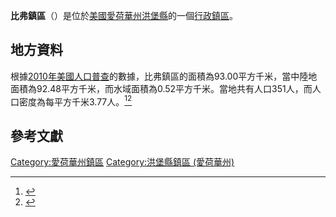{{noteTA
|G1=USState
|G2=地名
|G3=Unit
}}
{{Infobox settlement
|official_name            = 比弗鎮區
|native_name = Beaver Township
|settlement_type          = [[行政鎮區|行政鎮區]]
|image_skyline            = 
|imagesize                = 
|image_map                = Beaver Township, Humboldt County, Iowa.png
|mapsize                  = 250px
|pushpin_map  =USA Iowa
|pushpin_label = 比弗鎮區
|pushpin_label_position   = top
|pushpin_map_caption      = 比弗鎮區在愛荷華州的位置
|subdivision_type         = [[世界政區索引|國家]]
|subdivision_type1        = [[美国州份|州份]]
|subdivision_type2        = [[愛荷華州行政区划|縣]]
|subdivision_name         = [[美国|美国]]
|subdivision_name1        = [[愛荷華州|愛荷華州]]
|subdivision_name2        = [[洪堡縣_(愛荷華州)|洪堡縣]]
|elevation_ft             = 1132
|elevation_m              = 345
|timezone                 = [[北美中部時區|北美中部時區]]
|area_total_km2           = 93.00
|area_land_km2            = 92.48
|area_water_km2           = 0.52
|area_total_sq_mi         = 
|area_land_sq_mi          = 
|area_water_sq_mi         = 
|population_as_of         = [[2010年美國人口普查|2010]]
|population_footnotes     = 
|population_total         = 351
|population_density_km2   = auto
|population_density_sq_mi = auto
|utc_offset               = -6
|coordinates              = {{coord|42|41|46|N|94|08|31|W|type:city_region:US-AL_source:GNS-enwiki|display=inline,title}}
| coor_pinpoint           = 
| coordinates_footnotes   = 
|timezone_DST             = CDT
|utc_offset_DST           = -5
|postal_code_type         = [[美國郵區編號|郵區編號]]
|postal_code              = 50529
|area_code                = {{link-en|电话区号515|Area code 515|515}}
|blank_name = [[地名信息系统|GNIS ID]]
|blank_info = 467427
}}
'''比弗鎮區'''（{{lang-en|Beaver Township}}）是位於[[美國|美國]][[愛荷華州|愛荷華州]][[洪堡縣_(愛荷華州)|洪堡縣]]的一個[[行政鎮區|行政鎮區]]。

== 地方資料 ==
根據[[2010年美國人口普查|2010年美國人口普查]]的數據，比弗鎮區的面積為93.00平方千米，當中陸地面積為92.48平方千米，而水域面積為0.52平方千米。當地共有人口351人，而人口密度為每平方千米3.77人。<ref name="GR8">{{cite web|url=http://factfinder2.census.gov|publisher=[[美国人口调查局|美国人口调查局]]|accessdate=2011-05-14|title=American FactFinder|archive-date=2013-09-11|archive-url=https://web.archive.org/web/20130911234518/http://factfinder2.census.gov/|dead-url=no}}</ref><ref>{{cite web|url=https://www.citypopulation.de/en/usa/iowa/admin/|title=USA: Iowa (Counties and Townships) - City Population}}</ref>

== 參考文獻 ==
{{reflist}}

{{洪堡縣 (愛荷華州)}}

{{DEFAULTSORT:Beaver Township}}
[[Category:愛荷華州鎮區|Category:愛荷華州鎮區]]
[[Category:洪堡縣鎮區_(愛荷華州)|Category:洪堡縣鎮區 (愛荷華州)]]

{{Iowa-geo-stub}}